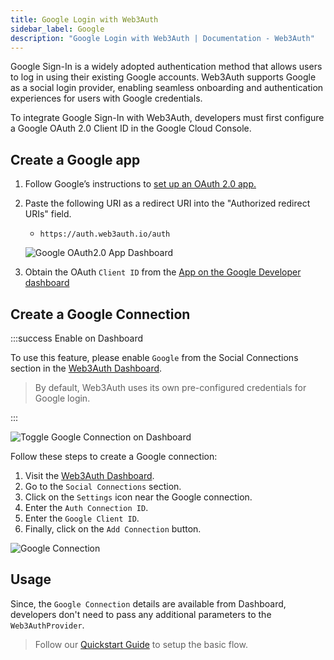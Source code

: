 ```yaml
---
title: Google Login with Web3Auth
sidebar_label: Google
description: "Google Login with Web3Auth | Documentation - Web3Auth"
---
```




Google Sign-In is a widely adopted authentication method that allows users to log in using their
existing Google accounts. Web3Auth supports Google as a social login provider, enabling seamless
onboarding and authentication experiences for users with Google credentials.

To integrate Google Sign-In with Web3Auth, developers must first configure a Google OAuth 2.0 Client
ID in the Google Cloud Console.

## Create a Google app

1. Follow Google’s instructions to
   [set up an OAuth 2.0 app.](https://support.google.com/cloud/answer/6158849?hl=en)
2. Paste the following URI as a redirect URI into the "Authorized redirect URIs" field.

   - `https://auth.web3auth.io/auth`

   ![Google OAuth2.0 App Dashboard](/images/authentication/google/google-app-redirect-uri.png)

3. Obtain the OAuth `Client ID` from the
   [App on the Google Developer dashboard](https://console.developers.google.com/)

## Create a Google Connection

:::success Enable on Dashboard

To use this feature, please enable `Google` from the Social Connections section in the
[Web3Auth Dashboard](https://dashboard.web3auth.io).

> By default, Web3Auth uses its own pre-configured credentials for Google login.

:::

<div style={{ display: "flex", margin: "20px 0", justifyContent: "center" }}>
  <img
    src={GoogleToggle}
    style={{
      maxWidth: "800px",
      borderRadius: "8px",
      boxShadow: "0 2px 6px rgba(0, 0, 0, 0.1)",
    }}
    alt="Toggle Google Connection on Dashboard"
  />
</div>

Follow these steps to create a Google connection:

1. Visit the [Web3Auth Dashboard](https://dashboard.web3auth.io).
1. Go to the `Social Connections` section.
1. Click on the `Settings` icon near the Google connection.
1. Enter the `Auth Connection ID`.
1. Enter the `Google Client ID`.
1. Finally, click on the `Add Connection` button.

<div style={{ display: "flex", margin: "20px 0", justifyContent: "center" }}>
  <img
    src={GoogleConnection}
    style={{
      maxWidth: "600px",
      borderRadius: "8px",
      boxShadow: "0 2px 6px rgba(0, 0, 0, 0.1)",
    }}
    alt="Google Connection"
  />
</div>

## Usage

Since, the `Google Connection` details are available from Dashboard, developers don't need to pass
any additional parameters to the `Web3AuthProvider`.

> Follow our [Quickstart Guide](/quick-start) to setup the basic flow.

<Tabs>
  <TabItem value="implicit" label="Implicit Login">
    <ImplicitLoginGoogle />
  </TabItem>
  <TabItem value="jwt" label="JWT Login with Google SDK">
    <JwtLoginGoogle />
  </TabItem>
</Tabs>
